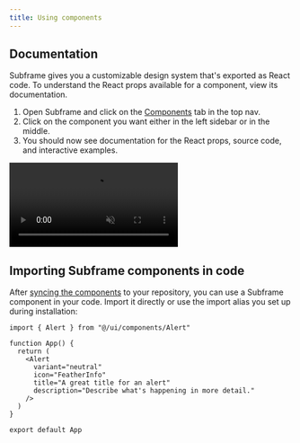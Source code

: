 ```yaml
---
title: Using components
---
```


## Documentation

Subframe gives you a customizable design system that's exported as React code. To understand the React props available for a component, view its documentation.

1. Open Subframe and click on the [Components](https://app.subframe.com/library/overview) tab in the top nav.
2. Click on the component you want either in the left sidebar or in the middle.
3. You should now see documentation for the React props, source code, and interactive examples.

<video
  autoPlay
  muted
  loop
  playsInline
  controls
  className="w-full"
  src="https://hevpkratkeuc60w7.public.blob.vercel-storage.com/view-component-documentation-ygcEi4y47JotWdboZUunSHbkxdpYrh.webm"
/>

## Importing Subframe components in code

After [syncing the components](/syncing-components) to your repository, you can use a Subframe component in your code. Import it directly or use the import alias you set up during installation:

```tsx src/App.tsx {1, 5-10}
import { Alert } from "@/ui/components/Alert"

function App() {
  return (
    <Alert
      variant="neutral"
      icon="FeatherInfo"
      title="A great title for an alert"
      description="Describe what's happening in more detail."
    />
  )
}

export default App
```
